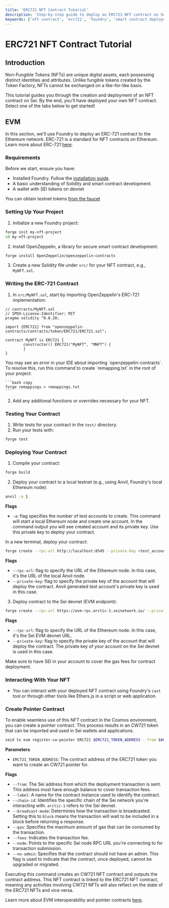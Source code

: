 ```yaml
---
title: 'ERC721 NFT Contract Tutorial'
description: 'Step-by-step guide to deploy an ERC721 NFT contract on Sei using Foundry, including metadata setup, minting, and contract verification.'
keywords: ['nft contract', 'erc721', 'foundry', 'smart contract deployment', 'sei blockchain']
---
```



# ERC721 NFT Contract Tutorial

## Introduction

Non-Fungible Tokens (NFTs) are unique digital assets, each possessing distinct
identities and attributes. Unlike fungible tokens created by the Token Factory,
NFTs cannot be exchanged on a like-for-like basis.

<Nfts />

This tutorial guides you through the creation and deployment of an NFT contract
on Sei. By the end, you'll have deployed your own NFT contract. Select one of
the tabs below to get started!

## EVM

In this section, we'll use Foundry to deploy an ERC-721 contract to the Ethereum
network. ERC-721 is a standard for NFT contracts on Ethereum. Learn more about
ERC-721 [here](https://erc721.org/).

### Requirements

Before we start, ensure you have:

- Installed Foundry. Follow the
  [installation guide](https://book.getfoundry.sh/getting-started/installation).
- A basic understanding of Solidity and smart contract development.
- A wallet with SEI tokens on devnet

<Callout type="info">You can obtain testnet tokens [from the faucet](/learn/faucet)</Callout>

### Setting Up Your Project

1. Initialize a new Foundry project:

```bash copy
forge init my-nft-project
cd my-nft-project
```

2. Install OpenZeppelin, a library for secure smart contract development.

```bash copy
forge install OpenZeppelin/openzeppelin-contracts
```

3. Create a new Solidity file under `src/` for your NFT contract, e.g.,
   `MyNFT.sol`.

### Writing the ERC-721 Contract

1. In `src/MyNFT.sol`, start by importing OpenZeppelin's ERC-721 implementation:

```solidity copy
// contracts/MyNFT.sol
// SPDX-License-Identifier: MIT
pragma solidity ^0.8.20;

import {ERC721} from "openzeppelin-contracts/contracts/token/ERC721/ERC721.sol";

contract MyNFT is ERC721 {
		constructor() ERC721("MyNFT", "MNFT") {
		}
}
```

<Callout type="info" >
	You may see an error in your IDE about importing `openzeppelin-contracts`. To
	resolve this, run this command to create `remapping.txt` in the root of your
	project:

    ```bash copy
    forge remappings > remappings.txt
    ```

</Callout>

2. Add any additional functions or overrides necessary for your NFT.

### Testing Your Contract

1. Write tests for your contract in the `test/` directory.
2. Run your tests with:

```bash copy
forge test
```

### Deploying Your Contract

1. Compile your contract:

```bash copy
forge build
```

2. Deploy your contract to a local testnet (e.g., using Anvil, Foundry's local
   Ethereum node):

```bash copy
anvil -a 1
```

**Flags**

- `-a`: flag specifies the number of test accounts to create. This command
  will start a local Ethereum node and create one account. In the command
  output you will see created account and its private key. Use this private
  key to deploy your contract.

In a new terminal, deploy your contract:

```bash copy
forge create --rpc-url http://localhost:8545 --private-key <test_account_private_key> src/MyNFT.sol:MyNFT --legacy
```

**Flags**

- `--rpc-url`: flag to specify the URL of the Ethereum node. In this case,
  it's the URL of the local Anvil node.
- `--private-key`: flag to specify the private key of the account that will
  deploy the contract. Anvil generated test account's private key is used in
  this case.

3. Deploy contract to the Sei devnet (EVM endpoint):

```bash copy
forge create --rpc-url https://evm-rpc.arctic-1.seinetwork.io/ --private-key <your_private_key> src/MyNFT.sol:MyNFT --legacy
```

**Flags**

- `--rpc-url`: flag to specify the URL of the Ethereum node. In this case,
  it's the Sei EVM devnet URL.
- `--private-key`: flag to specify the private key of the account that will
  deploy the contract. The private key of your account on the Sei devnet is
  used in this case.

<Callout type="info">Make sure to have SEI in your account to cover the gas fees for contract deployment.</Callout>

### Interacting With Your NFT

- You can interact with your deployed NFT contract using Foundry's `cast` tool
  or through other tools like Ethers.js in a script or web application.

### Create Pointer Contract

To enable seamless use of this NFT contract in the Cosmos environment, you can
create a pointer contract. This process results in an CW721 token that can be
imported and used in Sei wallets and applications.

```bash copy
seid tx evm register-cw-pointer ERC721 $ERC721_TOKEN_ADDRESS --from $ACCOUNT --chain-id=arctic-1 --fees=25000usei --node=https://rpc-arctic-1.sei-apis.com/
```

**Parameters**

- `ERC721_TOKEN_ADDRESS`: The contract address of the ERC721 token you want to
  create an CW721 pointer for.

**Flags**

- `--from`: The Sei address from which the deployment transaction is sent. This
  address must have enough balance to cover transaction fees.
- `--label`: A name for the contract instance used to identify the contract.
- `--chain-id`: Identifies the specific chain of the Sei network you're
  interacting with. `arctic-1` refers to the Sei devnet.
- `--broadcast-mode`: Determines how the transaction is broadcasted. Setting
  this to `block` means the transaction will wait to be included in a block
  before returning a response.
- `--gas`: Specifies the maximum amount of gas that can be consumed by the
  transaction.
- `--fees`: Indicates the transaction fee.
- `--node`: Points to the specific Sei node RPC URL you're connecting to for
  transaction submission.
- `--no-admin`: Specifies that the contract should not have an admin. This flag
  is used to indicate that the contract, once deployed, cannot be upgraded or
  migrated.

Executing this command creates an CW721 NFT contract and outputs the contract
address. This NFT contract is linked to the ERC721 NFT contract, meaning any
activities involving CW721 NFTs will also reflect on the state of the ERC721
NFTs and vice versa.

<Callout type="info">Learn more about EVM interoperability and pointer contracts [here](/learn/pointers).</Callout>
